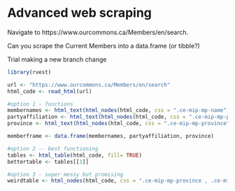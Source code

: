 # Advanced web scraping

Navigate to https://www.ourcommons.ca/Members/en/search.

Can you scrape the Current Members into a data.frame (or tibble?)

Trial making a new branch change 

```r
library(rvest)

url <- "https://www.ourcommons.ca/Members/en/search"
html_code <- read_html(url)

#option 1 - functions
membernames <- html_text(html_nodes(html_code, css = ".ce-mip-mp-name"))
partyaffiliation <- html_text(html_nodes(html_code, css = ".ce-mip-mp-party"))
province <- html_text(html_nodes(html_code, css = ".ce-mip-mp-province"))

memberframe <- data.frame(membernames, partyaffiliation, province)

#option 2 -- best functioning 
tables <- html_table(html_code, fill= TRUE)
bettertable <- tables[[1]]

#option 3 - super messy but promising
weirdtable <- html_nodes(html_code, css = ".ce-mip-mp-province , .ce-mip-mp-party , .ce-mip-mp-name")

```



